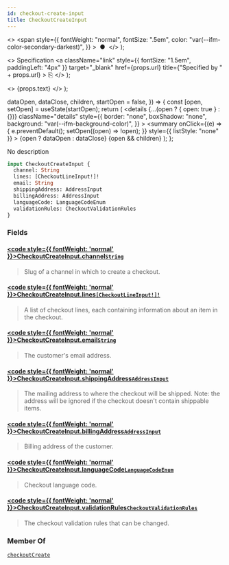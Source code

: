 ```yaml
---
id: checkout-create-input
title: CheckoutCreateInput
---
```


  <>
    <span
      style={{
        fontWeight: "normal",
        fontSize: ".5em",
        color: "var(--ifm-color-secondary-darkest)",
      }}
    >
      &nbsp;●&nbsp;
    </span>
  </>
);

  <>
    Specification
    <a
      className="link"
      style={{ fontSize: "1.5em", paddingLeft: "4px" }}
      target="\_blank"
      href={props.url}
      title={"Specified by " + props.url}
    >
      ⎘
    </a>
  </>
);

  <>
    <span className={props.class}>{props.text}</span>
  </>
);


  dataOpen,
  dataClose,
  children,
  startOpen = false,
}) => {
  const [open, setOpen] = useState(startOpen);
  return (
    <details
      {...(open ? { open: true } : {})}
      className="details"
      style={{
        border: "none",
        boxShadow: "none",
        background: "var(--ifm-background-color)",
      }}
    >
      <summary
        onClick={(e) => {
          e.preventDefault();
          setOpen((open) => !open);
        }}
        style={{ listStyle: "none" }}
      >
        {open ? dataOpen : dataClose}
      </summary>
      {open && children}
    </details>
  );
};

No description

```graphql
input CheckoutCreateInput {
  channel: String
  lines: [CheckoutLineInput!]!
  email: String
  shippingAddress: AddressInput
  billingAddress: AddressInput
  languageCode: LanguageCodeEnum
  validationRules: CheckoutValidationRules
}
```

### Fields

#### [<code style={{ fontWeight: 'normal' }}>CheckoutCreateInput.<b>channel</b></code>](#)<Bullet />[`String`](../../../api-reference/miscellaneous/scalars/string) <Badge class="badge badge--secondary" text="scalar"/> <Badge class="badge badge--secondary" text="miscellaneous"/>

> Slug of a channel in which to create a checkout.

#### [<code style={{ fontWeight: 'normal' }}>CheckoutCreateInput.<b>lines</b></code>](#)<Bullet />[`[CheckoutLineInput!]!`](../../../api-reference/checkout/inputs/checkout-line-input) <Badge class="badge badge--secondary" text="non-null"/> <Badge class="badge badge--secondary" text="input"/> <Badge class="badge badge--secondary" text="checkout"/>

> A list of checkout lines, each containing information about an item in the checkout.

#### [<code style={{ fontWeight: 'normal' }}>CheckoutCreateInput.<b>email</b></code>](#)<Bullet />[`String`](../../../api-reference/miscellaneous/scalars/string) <Badge class="badge badge--secondary" text="scalar"/> <Badge class="badge badge--secondary" text="miscellaneous"/>

> The customer's email address.

#### [<code style={{ fontWeight: 'normal' }}>CheckoutCreateInput.<b>shippingAddress</b></code>](#)<Bullet />[`AddressInput`](../../../api-reference/miscellaneous/inputs/address-input) <Badge class="badge badge--secondary" text="input"/> <Badge class="badge badge--secondary" text="miscellaneous"/>

> The mailing address to where the checkout will be shipped. Note: the address will be ignored if the checkout doesn't contain shippable items.

#### [<code style={{ fontWeight: 'normal' }}>CheckoutCreateInput.<b>billingAddress</b></code>](#)<Bullet />[`AddressInput`](../../../api-reference/miscellaneous/inputs/address-input) <Badge class="badge badge--secondary" text="input"/> <Badge class="badge badge--secondary" text="miscellaneous"/>

> Billing address of the customer.

#### [<code style={{ fontWeight: 'normal' }}>CheckoutCreateInput.<b>languageCode</b></code>](#)<Bullet />[`LanguageCodeEnum`](../../../api-reference/miscellaneous/enums/language-code-enum) <Badge class="badge badge--secondary" text="enum"/> <Badge class="badge badge--secondary" text="miscellaneous"/>

> Checkout language code.

#### [<code style={{ fontWeight: 'normal' }}>CheckoutCreateInput.<b>validationRules</b></code>](#)<Bullet />[`CheckoutValidationRules`](../../../api-reference/checkout/inputs/checkout-validation-rules) <Badge class="badge badge--secondary" text="input"/> <Badge class="badge badge--secondary" text="checkout"/>

> The checkout validation rules that can be changed.
>
> <Badge text="Added in Saleor 3.5" class="secondary margin-bottom--sm" />

### Member Of

[`checkoutCreate`](../../../api-reference/checkout/mutations/checkout-create) <Badge class="badge badge--secondary" text="mutation"/>
